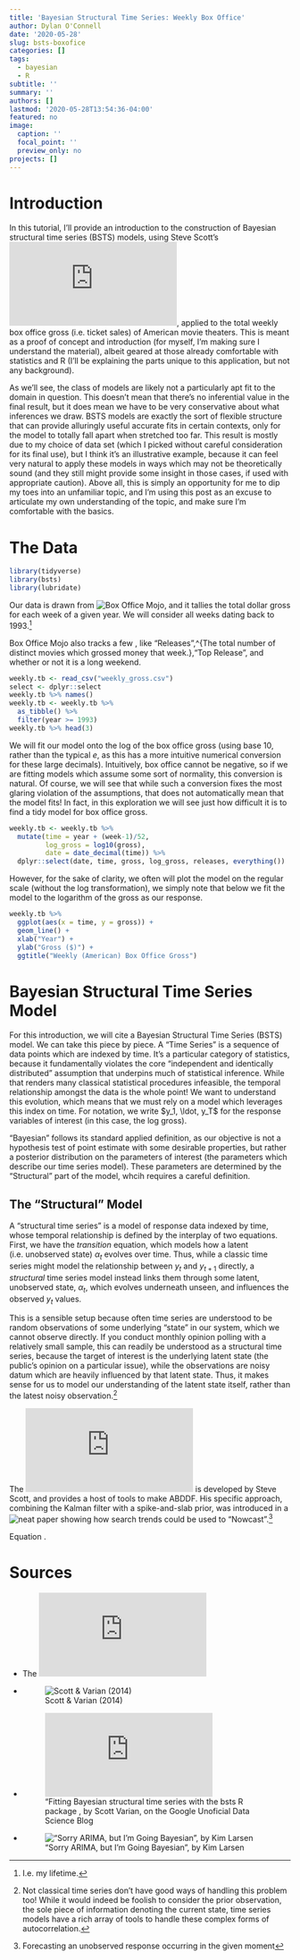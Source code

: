 ```yaml
---
title: 'Bayesian Structural Time Series: Weekly Box Office'
author: Dylan O'Connell
date: '2020-05-28'
slug: bsts-boxofice
categories: []
tags:
  - bayesian
  - R
subtitle: ''
summary: ''
authors: []
lastmod: '2020-05-28T13:54:36-04:00'
featured: no
image:
  caption: ''
  focal_point: ''
  preview_only: no
projects: []
---
```





# Introduction

In this tutorial, I'll provide an introduction to the construction of Bayesian structural time series (BSTS) models, using Steve Scott's ![bsts package](https://cran.r-project.org/web/packages/bsts/bsts.pdf), applied to the total weekly box office gross (i.e. ticket sales) of American movie theaters. This is meant as a proof of concept and introduction (for myself, I'm making sure I understand the material), albeit geared at those already comfortable with statistics and R (I'll be explaining the parts unique to this application, but not any background). 

As we'll see, the class of models are likely not a particularly apt fit to the domain in question. This doesn't mean that there's no inferential value in the final result, but it does mean we have to be very conservative about what inferences we draw. BSTS models are exactly the sort of flexible structure that can provide alluringly useful accurate fits in certain contexts, only for the model to totally fall apart when stretched too far. This result is mostly due to my choice of data set (which I picked without careful consideration for its final use), but I think it's an illustrative example, because it can feel very natural to apply these models in ways which may not be theoretically sound (and they still might provide some insight in those cases, if used with appropriate caution). Above all, this is simply an opportunity for me to dip my toes into an unfamiliar topic, and I'm using this post as an excuse to articulate my own understanding of the topic, and make sure I'm comfortable with the basics.

# The Data

```r
library(tidyverse)
library(bsts)
library(lubridate)
``` 

Our data is drawn from ![Box Office Mojo](https://www.boxofficemojo.com/weekly/), and it tallies the total dollar gross for each week of a given year. We will consider all weeks dating back to 1993.^[I.e. my lifetime.]

Box Office Mojo also tracks a few , like "Releases",^{The total number of distinct movies which grossed money that week.},"Top Release", and whether or not it is a long weekend. 

```r
weekly.tb <- read_csv("weekly_gross.csv")
select <- dplyr::select
weekly.tb %>% names()
weekly.tb <- weekly.tb %>%
  as_tibble() %>%
  filter(year >= 1993) 
weekly.tb %>% head(3)
```

We will fit our model onto the log of the box office gross (using base 10, rather than the typical $e$, as this has a more intuitive numerical conversion for these large decimals). Intuitively, box office cannot be negative, so if we are fitting models which assume some sort of normality, this conversion is natural. Of course, we will see that while such a conversion fixes the most glaring violation of the assumptions, that does not automatically mean that the model fits! In fact, in this exploration we will see just how difficult it is to find a tidy model for box office gross.

```r
weekly.tb <- weekly.tb %>%
  mutate(time = year + (week-1)/52,
         log_gross = log10(gross),
         date = date_decimal(time)) %>%
  dplyr::select(date, time, gross, log_gross, releases, everything())
```

However, for the sake of clarity, we often will plot the model on the regular scale (without the log transformation), we simply note that below we fit the model to the logarithm of the gross as our response.
```r
weekly.tb %>%
  ggplot(aes(x = time, y = gross)) + 
  geom_line() + 
  xlab("Year") + 
  ylab("Gross ($)") + 
  ggtitle("Weekly (American) Box Office Gross") 
```


# Bayesian Structural Time Series Model
For this introduction, we will cite a Bayesian Structural Time Series (BSTS) model. We can take this piece by piece. A "Time Series" is a sequence of data points which are indexed by time. It's a particular category of statistics, because it fundamentally violates the core "independent and identically distributed" assumption that underpins much of statistical inference. While that renders many classical statistical procedures infeasible, the temporal relationship amongst the data is the whole point! We want to understand this evolution, which means that we must rely on a model which leverages this index on time. For notation, we write $y_1, \ldot, y_T$ for the response variables of interest (in this case, the log gross).

"Bayesian" follows its standard applied definition, as our objective is not a hypothesis test of point estimate with some desirable properties, but rather a posterior distribution on the parameters of interest (the parameters which describe our time series model). These parameters are determined by the "Structural" part of the model, whcih requires a careful definition. 

## The "Structural" Model

A "structural time series" is a model of response data indexed by time, whose temporal relationship is defined by the interplay of two equations. First, we have the *transition* equation, which models how a latent (i.e. unobserved state) $\alpha_t$ evolves over time. 
\begin{align}
\alpha_{t+1} &= T_t \alpha_t + R_t \eta_t, ~~~~~~ \eta_t &\sim N(0, Q_t)\label{eqn:bsts_transition}
\intertext{Before we explain any of these pieces, it's best to introduce the second part, the *observation* equation, which models how the observed response $y_t$ is generated using the state variable, $\alpha_t$.}
y_{t} &= Z_t^T \alpha_t + \epsilon_t, ~~~~~~ \epsilon_t &\sim N(0, H_t).\label{eqn:bsts_observation}
\end{align}
Thus, while a classic time series might model the relationship between $y_t$ and $y_{t+1}$ directly, a *structural* time series model instead links them through some latent, unobserved state, $\alpha_t$, which evolves underneath unseen, and influences the observed $y_t$ values. 

This is a sensible setup because often time series are understood to be random observations of some underlying "state" in our system, which we cannot observe directly. If you conduct monthly opinion polling with a relatively small sample, this can readily be understood as a structural time series, because the target of interest is the underlying latent state (the public's opinion on a particular issue), while the observations are noisy datum which are heavily influenced by that latent state. Thus, it makes sense for us to model our understanding of the latent state itself, rather than the latest noisy observation.^[Not classical time series don't have good ways of handling this problem too! While it would indeed be foolish to consider the prior observation, the sole piece of information denoting the current state, time series models have a rich array of tools to handle these complex forms of autocorrelation.]







The ![bsts package](https://cran.r-project.org/web/packages/bsts/bsts.pdf) is developed by Steve Scott, and provides a host of tools to make ABDDF. His specific approach, combining the Kalman filter with a spike-and-slab prior, was introduced in a ![neat paper](https://www.nber.org/chapters/c12995) showing how search trends could be used to "Nowcast".^[Forecasting an unobserved response occurring in the given moment]


Equation \ref{eqn:bsts_transition}.


# Sources

* The ![bsts package](https://cran.r-project.org/web/packages/bsts/bsts.pdf)
* ![Scott & Varian (2014)](https://www.nber.org/chapters/c12995)
* !["Fitting Bayesian structural time series with the bsts R package
, by Scott Varian, on the Google Unoficial Data Science Blog](http://www.unofficialgoogledatascience.com/2017/07/fitting-bayesian-structural-time-series.html)
* !["Sorry ARIMA, but I’m Going Bayesian
", by Kim Larsen](https://multithreaded.stitchfix.com/blog/2016/04/21/forget-arima/)




